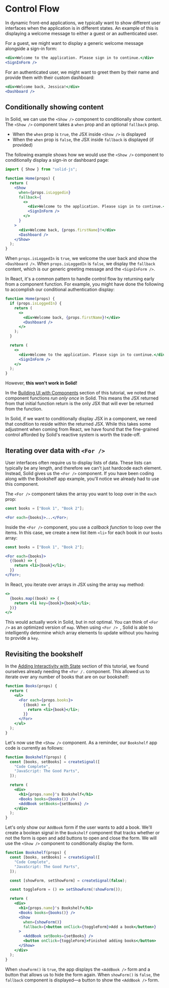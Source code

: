 
# Control Flow

In dynamic front-end applications, we typically want to show different user interfaces when the application is in different states. An example of this is displaying a welcome message to either a guest or an authenticated user.

For a guest, we might want to display a generic welcome message alongside a sign-in form:

```jsx
<div>Welcome to the application. Please sign in to continue.</div>
<SignInForm />
```

For an authenticated user, we might want to greet them by their name and provide them with their custom dashboard:

```jsx
<div>Welcome back, Jessica!</div>
<Dashboard />
```

## Conditionally showing content

In Solid, we can use the `<Show />` component to conditionally show content. The `<Show />` component takes a `when` prop and an optional `fallback` prop.

- When the `when` prop is `true`, the JSX inside `<Show />` is displayed
- When the `when` prop is `false`, the JSX inside `fallback` is displayed (if provided)

The following example shows how we would use the `<Show />` component to conditionally display a sign-in or dashboard page:

```jsx
import { Show } from "solid-js";

function Home(props) {
  return (
    <Show
      when={props.isLoggedin}
      fallback={
        <>
          <div>Welcome to the application. Please sign in to continue.</div>
          <SignInForm />
        </>
      }
    >
      <div>Welcome back, {props.firstName}!</div>
      <Dashboard />
    </Show>
  );
}
```

When `props.isLoggedIn` is `true`, we welcome the user back and show the `<Dashboard />`. When `props.isLoggedIn` is `false`, we display the `fallback` content, which is our generic greeting message and the `<SignInForm />`.

<FrameworkAside framework="react">
In React, it's a common pattern to handle control flow by returning early from a component function. For example, you might have done the following to accomplish our conditional authentication display:

```jsx
function Home(props) {
  if (props.isLoggedIn) {
    return (
      <>
        <div>Welcome back, {props.firstName}!</div>
        <Dashboard />
      </>
    );
  }

  return (
    <>
      <div>Welcome to the application. Please sign in to continue.</div>
      <SignInForm />
    </>
  );
}
```

However, **this won't work in Solid!**

In the [Building UI with Components](../building-ui-with-components) section of this tutorial, we noted that component functions _run only once_ in Solid. This means the JSX returned from that initial function return is the only JSX that will ever be returned from the function.

In Solid, if we want to conditionally display JSX in a component, we need that condition to reside within the returned JSX. While this takes some adjustment when coming from React, we have found that the fine-grained control afforded by Solid's reactive system is worth the trade-off.

</FrameworkAside>

## Iterating over data with `<For />`

User interfaces often require us to display lists of data. These lists can typically be any length, and therefore we can't just hardcode each element. Instead, Solid gives us the `<For />` component. If you have been coding along with the Bookshelf app example, you'll notice we already had to use this component.

The `<For />` component takes the array you want to loop over in the `each` prop:

```jsx
const books = ["Book 1", "Book 2"];

<For each={books}>...</For>;
```

Inside the `<For />` component, you use a _callback function_ to loop over the items. In this case, we create a new list item `<li>` for each book in our `books` array:

```jsx
const books = ["Book 1", "Book 2"];

<For each={books}>
  {(book) => {
    return <li>{book}</li>;
  }}
</For>;
```

<FrameworkAside framework="react">

In React, you iterate over arrays in JSX using the array `map` method:

```jsx
<>
  {books.map((book) => {
    return <li key={book}>{book}</li>;
  })}
</>
```

This would actually work in Solid, but in not optimal. You can think of `<For />` as an optimized version of `map`. When using `<For /> `, Solid is able to intelligently determine which array elements to update without you having to provide a `key`.

</FrameworkAside>

## Revisiting the bookshelf

In the [Adding Interactivity with State](../adding-interactivity-with-state) section of this tutorial, we found ourselves already needing the `<For /.` component. This allowed us to iterate over any number of books that are on our bookshelf:

```jsx
function Books(props) {
  return (
    <ul>
      <For each={props.books}>
        {(book) => {
          return <li>{book}</li>;
        }}
      </For>
    </ul>
  );
}
```

Let's now use the `<Show />` component. As a reminder, our `Bookshelf` app code is currently as follows:

```jsx
function Bookshelf(props) {
  const [books, setBooks] = createSignal([
    "Code Complete",
    "JavaScript: The Good Parts",
  ]);

  return (
    <div>
      <h1>{props.name}'s Bookshelf</h1>
      <Books books={books()} />
      <AddBook setBooks={setBooks} />
    </div>
  );
}
```

Let's only show our `AddBook` form if the user wants to add a book. We'll create a boolean signal in the `Bookshelf` component that tracks whether or not the form is open and add buttons to open and close the form. We will use the `<Show />` component to conditionally display the form.

```jsx
function Bookshelf(props) {
  const [books, setBooks] = createSignal([
    "Code Complete",
    "JavaScript: The Good Parts",
  ]);

  const [showForm, setShowForm] = createSignal(false);

  const toggleForm = () => setShowForm(!showForm());

  return (
    <div>
      <h1>{props.name}'s Bookshelf</h1>
      <Books books={books()} />
      <Show
        when={showForm()}
        fallback={<button onClick={toggleForm}>Add a book</button>}
      >
        <AddBook setBooks={setBooks} />
        <button onClick={toggleForm}>Finished adding books</button>
      </Show>
    </div>
  );
}
```

When `showForm()` is `true`, the app displays the `<AddBook />` form and a button that allows us to hide the form again. When `showForm()` is `false`, the `fallback` component is displayed&mdash;a button to show the `<AddBook />` form.
